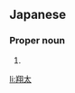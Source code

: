 {{also|翔大}}
==Japanese==
{{ja-kanjitab|翔|太}}

===Proper noun===
{{ja-pos|proper|しょうた}}

# {{given name|male|lang=ja|sort=しょうた}}

[[li:翔太]]